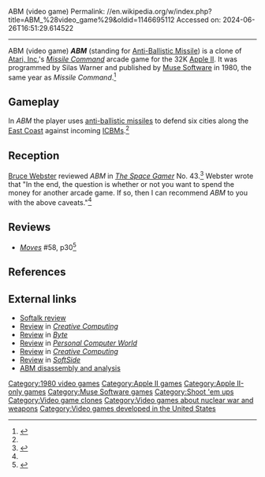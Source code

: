ABM (video game)
Permalink: //en.wikipedia.org/w/index.php?title=ABM_%28video_game%29&oldid=1146695112
Accessed on: 2024-06-26T16:51:29.614522



------
ABM (video game)
{{Infobox video game
| title = ABM
| publisher = [[Muse Software]]
| platforms = [[Apple II series|Apple II]]
| programmer = Silas Warner<ref name="giantlist">{{cite web|last1=Hague|first1=James|title=The Giant List of Classic Game Programmers|url=https://dadgum.com/giantlist/}}</ref>
| released = [[1980 in video gaming|1980]]
| genre = [[Shoot 'em up]]
|image = ABM cover.jpg
|caption =
|alt = Cover art
}}
'''''ABM''''' (standing for [[Anti-ballistic missile|Anti-Ballistic Missile]]) is a clone of [[Atari, Inc.]]'s ''[[Missile Command]]'' arcade game for the 32K [[Apple II series|Apple II]]. It was programmed by Silas Warner and published by [[Muse Software]] in 1980, the same year as ''Missile Command''.<ref name="yesterbits">{{cite web|title=MUSE and ABM|url=http://yesterbits.com/2013/11/28/muse-and-abm/|website=Yesterbits|date=28 November 2013 }}</ref>

==Gameplay==
In ''ABM'' the player uses [[anti-ballistic missile]]s to defend six cities along the [[East Coast of the United States|East Coast]] against incoming [[ICBM]]s.<ref name="SG"/>

==Reception==
[[Bruce Webster]] reviewed ''ABM'' in ''[[The Space Gamer]]'' No. 43.<ref name="SG">{{cite journal|last=Webster |first=Bruce F. |authorlink=Bruce Webster |date=September 1981 |title=Capsule Reviews|journal=[[The Space Gamer]]|publisher=[[Steve Jackson Games]]|issue=43|pages=34}}</ref> Webster wrote that "In the end, the question is whether or not you want to spend the money for another arcade game. If so, then I can recommend ''ABM'' to you with the above caveats."<ref name="SG"/>

==Reviews==
*''[[Moves (magazine)|Moves]]'' #58, p30<ref>{{cite web|url=https://strategyandtacticspress.com/library-files/Moves%20Issue58.pdf|title=Strategy and Tactics. Issue 58|website=strategyandtacticspress.com|access-date=26 March 2023}}</ref>

==References==
{{Reflist}}

==External links==
*[https://archive.org/details/softalkv1n06feb1981/page/36/mode/2up Softalk review]
*[https://archive.org/details/CreativeComputingSoftwareBuyersGuide1982/page/n83/mode/2up Review] in ''[[Creative Computing]]''
*[https://archive.org/details/byte-magazine-1981-12/page/n85/mode/2up Review] in ''[[Byte (magazine)|Byte]]''
*[https://archive.org/details/PersonalComputerWorld1982-07/page/110/mode/2up Review] in ''[[Personal Computer World]]''
*[https://archive.org/details/creativecomputing-1981-04/page/n33/mode/2up Review] in ''[[Creative Computing]]''
*[https://archive.org/details/softside-magazine-30/page/n3/mode/2up Review] in ''[[SoftSide]]''
*[https://6502disassembly.com/a2-abm/ ABM disassembly and analysis]

{{Muse Software}}
{{DEFAULTSORT:ABM}}
[[Category:1980 video games]]
[[Category:Apple II games]]
[[Category:Apple II-only games]]
[[Category:Muse Software games]]
[[Category:Shoot 'em ups]]
[[Category:Video game clones]]
[[Category:Video games about nuclear war and weapons]]
[[Category:Video games developed in the United States]]